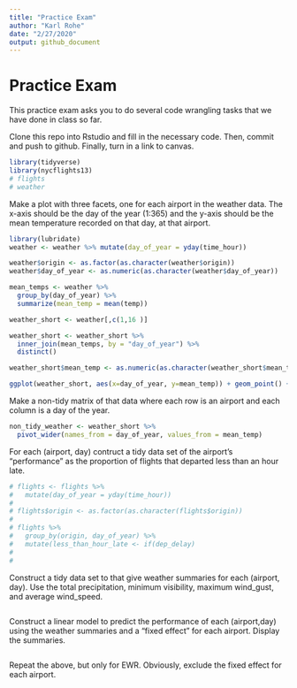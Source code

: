 ```yaml
---
title: "Practice Exam"
author: "Karl Rohe"
date: "2/27/2020"
output: github_document
---
```


# Practice Exam

This practice exam asks you to do several code wrangling tasks that we have done in class so far. 

Clone this repo into Rstudio and fill in the necessary code.  Then, commit and push to github.  Finally, turn in a link to canvas. 



```r
library(tidyverse)
library(nycflights13)
# flights
# weather
```


Make a plot with three facets, one for each airport in the weather data.  The x-axis should be the day of the year (1:365) and the y-axis should be the mean temperature recorded on that day, at that airport.
```r
library(lubridate)
weather <- weather %>% mutate(day_of_year = yday(time_hour))

weather$origin <- as.factor(as.character(weather$origin))
weather$day_of_year <- as.numeric(as.character(weather$day_of_year))

mean_temps <- weather %>% 
  group_by(day_of_year) %>% 
  summarize(mean_temp = mean(temp))

weather_short <- weather[,c(1,16 )]

weather_short <- weather_short %>% 
  inner_join(mean_temps, by = "day_of_year") %>% 
  distinct()

weather_short$mean_temp <- as.numeric(as.character(weather_short$mean_temp))

ggplot(weather_short, aes(x=day_of_year, y=mean_temp)) + geom_point() + facet_wrap(~origin)
```


Make a non-tidy matrix of that data where each row is an airport and each column is a day of the year.  

```r
non_tidy_weather <- weather_short %>% 
  pivot_wider(names_from = day_of_year, values_from = mean_temp)
```


For each (airport, day) contruct a tidy data set of the airport's "performance" as the proportion of flights that departed less than an hour late. 
```r
# flights <- flights %>% 
#   mutate(day_of_year = yday(time_hour))
# 
# flights$origin <- as.factor(as.character(flights$origin))
# 
# flights %>% 
#   group_by(origin, day_of_year) %>% 
#   mutate(less_than_hour_late <- if(dep_delay)
#   
#   
```

Construct a tidy data set to that give weather summaries for each (airport, day).  Use the total precipitation, minimum visibility, maximum wind_gust, and average wind_speed.  
```r
```

Construct a linear model to predict the performance of each (airport,day) using the weather summaries and a "fixed effect" for each airport.  Display the summaries.  
```r
```

Repeat the above, but only for EWR.  Obviously, exclude the fixed effect for each airport.
```r
```